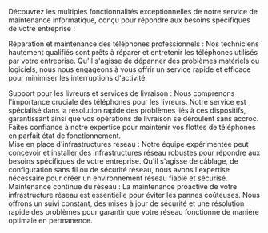 ---
---
Découvrez les multiples fonctionnalités exceptionnelles de notre service de maintenance informatique, conçu pour répondre aux besoins spécifiques de votre entreprise :

Réparation et maintenance des téléphones professionnels : Nos techniciens hautement qualifiés sont prêts à réparer et entretenir les téléphones utilisés par votre entreprise. Qu'il s'agisse de dépanner des problèmes matériels ou logiciels, nous nous engageons à vous offrir un service rapide et efficace pour minimiser les interruptions d'activité.
<div class="divider"></div> 
Support pour les livreurs et services de livraison : Nous comprenons l'importance cruciale des téléphones pour les livreurs. Notre service est spécialisé dans la résolution rapide des problèmes liés à ces dispositifs, garantissant ainsi que vos opérations de livraison se déroulent sans accroc. Faites confiance à notre expertise pour maintenir vos flottes de téléphones en parfait état de fonctionnement.
<div class="divider"></div> 
Mise en place d'infrastructures réseau : Notre équipe expérimentée peut concevoir et installer des infrastructures réseau robustes pour répondre aux besoins spécifiques de votre entreprise. Qu'il s'agisse de câblage, de configuration sans fil ou de sécurité réseau, nous avons l'expertise nécessaire pour créer un environnement réseau fiable et sécurisé.
<div class="divider"></div> 
Maintenance continue du réseau : La maintenance proactive de votre infrastructure réseau est essentielle pour éviter les pannes coûteuses. Nous offrons un suivi constant, des mises à jour de sécurité et une résolution rapide des problèmes pour garantir que votre réseau fonctionne de manière optimale en permanence.
